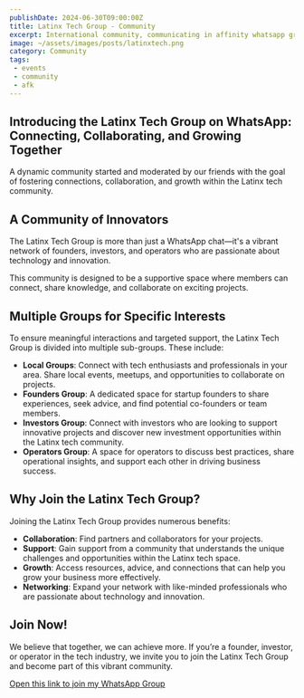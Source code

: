 ```yaml
---
publishDate: 2024-06-30T09:00:00Z
title: Latinx Tech Group - Community
excerpt: International community, communicating in affinity whatsapp groups
image: ~/assets/images/posts/latinxtech.png
category: Community
tags:
 - events
 - community
 - afk
---
```


## Introducing the Latinx Tech Group on WhatsApp: Connecting, Collaborating, and Growing Together

A dynamic community started and moderated by our friends with the goal of fostering connections, collaboration, and growth within the Latinx tech community.

## A Community of Innovators

The Latinx Tech Group is more than just a WhatsApp chat—it's a vibrant network of founders, investors, and operators who are passionate about technology and innovation.

This community is designed to be a supportive space where members can connect, share knowledge, and collaborate on exciting projects.

## Multiple Groups for Specific Interests

To ensure meaningful interactions and targeted support, the Latinx Tech Group is divided into multiple sub-groups. These include:

- **Local Groups**: Connect with tech enthusiasts and professionals in your area. Share local events, meetups, and opportunities to collaborate on projects.
- **Founders Group**: A dedicated space for startup founders to share experiences, seek advice, and find potential co-founders or team members.
- **Investors Group**: Connect with investors who are looking to support innovative projects and discover new investment opportunities within the Latinx tech community.
- **Operators Group**: A space for operators to discuss best practices, share operational insights, and support each other in driving business success.

## Why Join the Latinx Tech Group?

Joining the Latinx Tech Group provides numerous benefits:

- **Collaboration**: Find partners and collaborators for your projects.
- **Support**: Gain support from a community that understands the unique challenges and opportunities within the Latinx tech space.
- **Growth**: Access resources, advice, and connections that can help you grow your business more effectively.
- **Networking**: Expand your network with like-minded professionals who are passionate about technology and innovation.

## Join Now!

We believe that together, we can achieve more. If you’re a founder, investor, or operator in the tech industry, we invite you to join the Latinx Tech Group and become part of this vibrant community.


[Open this link to join my WhatsApp Group](https://chat.whatsapp.com/BquU18oQxMu9m7hf8gdX5S/)
